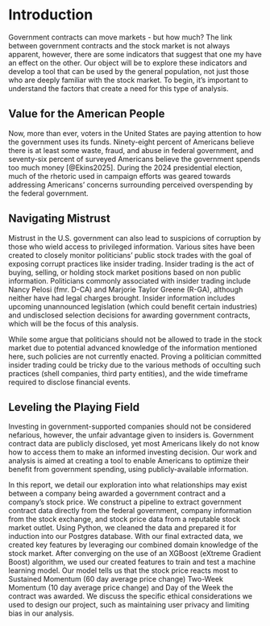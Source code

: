# Introduction
Government contracts can move markets - but how much? The link between government contracts and the stock market is not always apparent, however, there are some indicators that suggest that one my have an effect on the other. Our object will be to explore these indicators and develop a tool that can be used by the general population, not just those who are deeply familiar with the stock market. To begin, it's important to understand the factors that create a need for this type of analysis.

## Value for the American People
Now, more than ever, voters in the United States are paying attention to how the government uses its funds. Ninety-eight percent of Americans believe there is at least some waste, fraud, and abuse in federal government, and seventy-six percent of surveyed Americans believe the government spends too much money [@Ekins2025]. During the 2024 presidential election, much of the rhetoric used in campaign efforts was geared towards addressing Americans' concerns surrounding perceived overspending by the federal government.

## Navigating Mistrust
Mistrust in the U.S. government can also lead to suspicions of corruption by those who wield access to privileged information. Various sites have been created to closely monitor politicians' public stock trades with the goal of exposing corrupt practices like insider trading. Insider trading is the act of buying, selling, or holding stock market positions based on non public information. Politicians commonly associated with insider trading include Nancy Pelosi (fmr. D-CA) and Marjorie Taylor Greene (R-GA), although neither have had legal charges brought. Insider information includes upcoming unannounced legislation (which could benefit certain industries) and undisclosed selection decisions for awarding government contracts, which will be the focus of this analysis.

While some argue that politicians should not be allowed to trade in the stock market due to potential advanced knowledge of the information mentioned here, such policies are not currently enacted. Proving a politician committed insider trading could be tricky due to the various methods of occulting such practices (shell companies, third party entities), and the wide timeframe required to disclose financial events.

## Leveling the Playing Field
Investing in government-supported companies should not be considered nefarious, however, the unfair advantage given to insiders is. Government contract data are publicly disclosed, yet most Americans likely do not know how to access them to make an informed investing decision. Our work and analysis is aimed at creating a tool to enable Americans to optimize their benefit from government spending, using publicly-available information.

In this report, we detail our exploration into what relationships may exist between a company being awarded a government contract and a company's stock price. We construct a pipeline to extract government contract data directly from the federal government, company information from the stock exchange, and stock price data from a reputable stock market outlet. Using Python, we cleaned the data and prepared it for induction into our Postgres database. With our final extracted data, we created key features by leveraging our combined domain knowledge of the stock market. After converging on the use of an XGBoost (eXtreme Gradient Boost) algorithm, we used our created features to train and test a machine learning model. Our model tells us that the stock price reacts most to Sustained Momentum (60 day average price change) Two-Week Momentum (10 day average price change) and Day of the Week the contract was awarded. We discuss the specific ethical considerations we used to design our project, such as maintaining user privacy and limiting bias in our analysis.